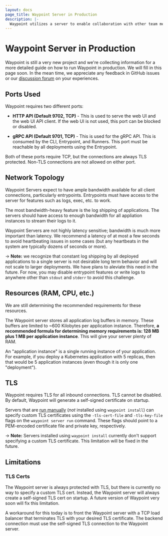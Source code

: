 ```yaml
---
layout: docs
page_title: Waypoint Server in Production
description: |-
  Waypoint utilizes a server to enable collaboration with other team members, storing operation history, and enabling functionality such as logs, exec, and more.
---
```


# Waypoint Server in Production

Waypoint is still a very new project and we're collecting information for a more
detailed guide on how to run Waypoint in production. We will fill in this page
soon. In the mean time, we appreciate any feedback in GitHub issues
or our [discussion forum](https://discuss.hashicorp.com) on your experiences.

## Ports Used

Waypoint requires two different ports:

- **HTTP API (Default 9702, TCP)** - This is used to serve the web UI and
  the web UI API client. If the web UI is not used, this port can be blocked
  or disabled.

- **gRPC API (Default 9701, TCP)** - This is used for the gRPC API. This is
  consumed by the CLI, Entrypoint, and Runners. This port must be reachable
  by all deployments using the Entrypoint.

Both of these ports require TCP, but the connections are always TLS
protected. Non-TLS connections are not allowed on either port.

## Network Topology

Waypoint Servers expect to have ample bandwidth available for all client
connections, particularly entrypoints. Entrypoints must have access to the
server for features such as logs, exec, etc. to work.

The most bandwidth-heavy feature is the log shipping of applications. The
servers should have access to enough bandwidth for all appliation instances
to stream their logs to it.

Waypoint Servers are not highly latency sensitive; bandwidth is much
more important than latency. We recommend a latency of at most a few seconds
to avoid heartbeating issues in some cases (but any heartbeats in the system
are typically dozens of seconds or more).

-> **Note:** we recognize that constant log shipping by all deployed
applications to a single server is not desirable long term behavior and
will not scale to larger deployments. We have plans to aleviate this need
in the future. For now, you may disable entrypoint features or write logs
to anywhere other than `stdout` and `stderr` to avoid this challenge.

## Resources (RAM, CPU, etc.)

We are still determining the recommended requirements for these resources.

The Waypoint server stores all application log buffers in memory. These
buffers are limited to ~600 Kilobytes per application instance. Therefore,
**a recommended formula for determining memory requirements is: 128 MB plus 1 MB
per application instance**. This will give your server plenty of RAM.

An "application instance" is a single running instance of your application.
For example, if you deploy a Kubernetes application with 5 replicas,
then that would be 5 application instances (even though it is only one
"deployment").

## TLS

Waypoint requires TLS for all inbound connections. TLS cannot be disabled.
By default, Waypoint will generate a self-signed certificate on startup.

Servers that are [run manually](/docs/server/run#manually-running-the-server)
(_not_ installed using `waypoint install`) can specify custom TLS certificates
using the `-tls-cert-file` and `-tls-key-file` flags on the `waypoint server run`
command. These flags should point to a PEM-encoded certificate file and
private key, respectively.

-> **Note:** Servers installed using `waypoint install` currently don't
support specifying a custom TLS certificate. This limitation will be fixed
in the future.

## Limitations

### TLS Certs

The Waypoint server is always protected with TLS, but there is currently
no way to specify a custom TLS cert. Instead, the Waypoint server will always
create a self-signed TLS cert on startup. A future version of Waypoint very
soon will fix this limitation.

A workaround for this today is to front the Waypoint server with a TCP
load balancer that terminates TLS with your desired TLS certificate. The
backend connection must use the self-signed TLS connection to the Waypoint
server.
